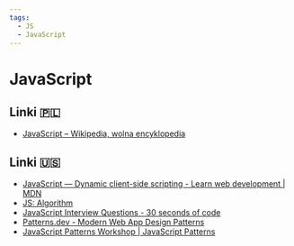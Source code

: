 ```yaml
---
tags:
  - JS
  - JavaScript
---
```


# JavaScript

## Linki 🇵🇱

- [JavaScript – Wikipedia, wolna encyklopedia](https://pl.wikipedia.org/wiki/JavaScript)

## Linki 🇺🇸

- [JavaScript — Dynamic client-side scripting - Learn web development | MDN](https://developer.mozilla.org/en-US/docs/Learn/JavaScript)
- [JS: Algorithm](https://www.thatjsdude.com/interview/js1.html)
- [JavaScript Interview Questions - 30 seconds of code](https://www.30secondsofcode.org/js/interviews/p/1/)
- [Patterns.dev - Modern Web App Design Patterns](https://www.patterns.dev/)
- [JavaScript Patterns Workshop | JavaScript Patterns](https://javascriptpatterns.vercel.app/patterns)
